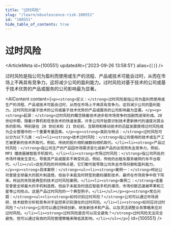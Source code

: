 ```yaml
---
title: "过时风险"
slug: "/learn/obsolescence-risk-100551"
id: "100551"
hide_table_of_contents: true
---
```



# 过时风险

<ArticleMeta id={100551} updatedAt={'2023-09-26 13:58:51'} alias={`[]`} />
<div className='border-solid border-b border-t-0 my-4 border-[var(--ifm-color-gray-300)]' />

过时风险是指公司为盈利而使用或生产的流程、产品或技术可能会过时，从而在市场上不再具有竞争力。这将减少公司的盈利能力。过时风险对基于技术的公司或基于技术优势的产品或服务的公司影响最为显著。

<AIContent content={`<p><strong>定义：</strong>过时风险是指公司为盈利而使用或生产的流程、产品或技术可能会过时，从而在市场上不再具有竞争力。这将减少公司的盈利能力。过时风险对基于技术的公司或基于技术优势的产品或服务的公司影响最为显著。</p><p><strong>起源：</strong>过时风险的概念随着技术进步和市场竞争的加剧而逐渐形成。20 世纪中期，随着计算机和信息技术的快速发展，许多公司开始意识到技术更新换代的速度对其业务的影响。特别是在 20 世纪末和 21 世纪初，互联网和移动技术的迅猛发展使得过时风险成为企业管理中的一个重要考量因素。</p><p><strong>类别与特点：</strong>过时风险可以分为以下几类：<ul><li><strong>技术过时风险：</strong>指公司使用的技术或生产工艺被更新的技术所取代。例如，传统的胶片相机被数码相机取代。</li><li><strong>产品过时风险：</strong>指公司生产的产品因市场需求变化或新产品的出现而失去竞争力。例如，MP3 播放器被智能手机取代。</li><li><strong>市场过时风险：</strong>指公司所处的市场环境发生变化，导致其产品或服务不再受欢迎。例如，传统的出租车服务被网约车平台取代。</li></ul>这些风险的共同特点是，它们都可能导致公司失去市场份额和盈利能力。</p><p><strong>具体案例：</strong><ul><li><strong>案例一：</strong>柯达公司曾是全球最大的胶片制造商，但由于未能及时转型到数码摄影技术，最终在市场竞争中败下阵来。柯达的失败是典型的技术过时风险案例。</li><li><strong>案例二：</strong>诺基亚曾是全球最大的手机制造商，但由于未能及时适应智能手机的潮流，市场份额迅速被苹果和三星等公司抢占。这是产品过时风险的一个典型例子。</li></ul></p><p><strong>常见问题：</strong><ul><li><strong>如何识别过时风险？</strong>公司可以通过市场调研、技术趋势分析和竞争对手监控来识别潜在的过时风险。</li><li><strong>如何应对过时风险？</strong>公司可以通过持续创新、研发新技术和产品、以及灵活调整业务策略来应对过时风险。</li><li><strong>过时风险是否可以完全避免？</strong>过时风险无法完全避免，但可以通过有效的风险管理策略来降低其影响。</li></ul></p>`} id={100551} />
